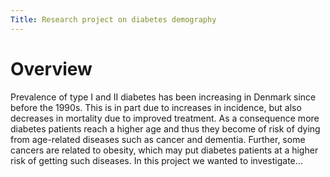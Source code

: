```yaml
---
Title: Research project on diabetes demography
---
```


# Overview
Prevalence of type I and II diabetes has been increasing in Denmark since before the 1990s. This is in part due to increases in incidence, but also decreases in mortality due to improved treatment. As a consequence more diabetes patients reach a higher age and thus they become of risk of dying from age-related diseases such as cancer and dementia. Further, some cancers are related to obesity, which may put diabetes patients at a higher risk of getting such diseases. In this project we wanted to investigate...
